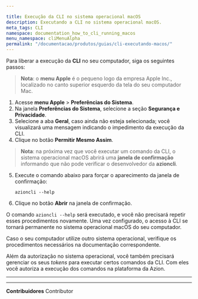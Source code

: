 ```yaml
---

title: Execução da CLI no sistema operacional macOS
description: Executando a CLI no sistema operacional macOS.
meta_tags: CLI
namespace: documentation_how_to_cli_running_macos
menu_namespace: cliMenuAlpha
permalink: "/documentacao/produtos/guias/cli-executando-macos/"
---
```


Para liberar a execução da **CLI** no seu computador, siga os seguintes passos:

> **Nota**: o **menu Apple** é o pequeno logo da empresa Apple Inc., localizado no canto superior esquerdo da tela do seu computador Mac.

1. Acesse **menu Apple** > **Preferências do Sistema**.
2. Na janela **Preferências do Sistema**, selecione a seção **Segurança e Privacidade**.
3. Selecione a aba **Geral**, caso ainda não esteja selecionada; você visualizará uma mensagem indicando o impedimento da execução da CLI.
4. Clique no botão **Permitir Mesmo Assim**.

> **Nota**: na próxima vez que você executar um comando da CLI, o sistema operacional macOS abrirá uma **janela de confirmação** informando que não pode verificar o desenvolvedor da **azioncli**.

5. Execute o comando abaixo para forçar o aparecimento da janela de confirmação:

    `azioncli --help`

6. Clique no botão **Abrir** na janela de confirmação.

O comando `azioncli --help` será executado, e você não precisará repetir esses procedimentos novamente. Uma vez configurado, o acesso à CLI se tornará permanente no sistema operacional macOS do seu computador.

Caso o seu computador utilize outro sistema operacional, verifique os procedimentos necessários na documentação correspondente.

Além da autorização no sistema operacional, você também precisará gerenciar os seus *tokens* para executar certos comandos da CLI. Com eles você autoriza a execução dos comandos na plataforma da Azion.

---





---


**Contribuidores** <ContributorList>Contributor</ContributorList>
